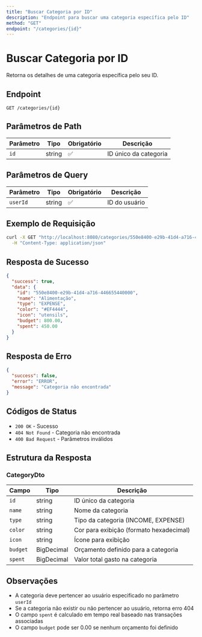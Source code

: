 ```yaml
---
title: "Buscar Categoria por ID"
description: "Endpoint para buscar uma categoria específica pelo ID"
method: "GET"
endpoint: "/categories/{id}"
---
```


# Buscar Categoria por ID

Retorna os detalhes de uma categoria específica pelo seu ID.

## Endpoint

```
GET /categories/{id}
```

## Parâmetros de Path

| Parâmetro | Tipo | Obrigatório | Descrição |
|-----------|------|-------------|-----------|
| `id` | string | ✅ | ID único da categoria |

## Parâmetros de Query

| Parâmetro | Tipo | Obrigatório | Descrição |
|-----------|------|-------------|-----------|
| `userId` | string | ✅ | ID do usuário |

## Exemplo de Requisição

```bash
curl -X GET "http://localhost:8080/categories/550e8400-e29b-41d4-a716-446655440000?userId=00000000-0000-0000-0000-000000000001" \
  -H "Content-Type: application/json"
```

## Resposta de Sucesso

```json
{
  "success": true,
  "data": {
    "id": "550e8400-e29b-41d4-a716-446655440000",
    "name": "Alimentação",
    "type": "EXPENSE",
    "color": "#EF4444",
    "icon": "utensils",
    "budget": 800.00,
    "spent": 450.00
  }
}
```

## Resposta de Erro

```json
{
  "success": false,
  "error": "ERROR",
  "message": "Categoria não encontrada"
}
```

## Códigos de Status

- `200 OK` - Sucesso
- `404 Not Found` - Categoria não encontrada
- `400 Bad Request` - Parâmetros inválidos

## Estrutura da Resposta

### CategoryDto

| Campo | Tipo | Descrição |
|-------|------|-----------|
| `id` | string | ID único da categoria |
| `name` | string | Nome da categoria |
| `type` | string | Tipo da categoria (INCOME, EXPENSE) |
| `color` | string | Cor para exibição (formato hexadecimal) |
| `icon` | string | Ícone para exibição |
| `budget` | BigDecimal | Orçamento definido para a categoria |
| `spent` | BigDecimal | Valor total gasto na categoria |

## Observações

- A categoria deve pertencer ao usuário especificado no parâmetro `userId`
- Se a categoria não existir ou não pertencer ao usuário, retorna erro 404
- O campo `spent` é calculado em tempo real baseado nas transações associadas
- O campo `budget` pode ser 0.00 se nenhum orçamento foi definido 